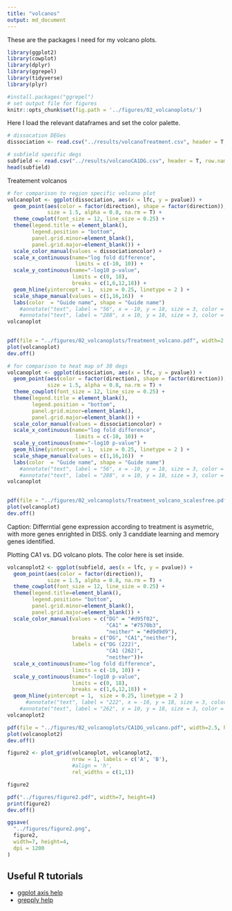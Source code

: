 ```yaml
---
title: "volcanos"
output: md_document
---
```


These are the packages I need for my volcano plots.

```r
library(ggplot2)
library(cowplot)
library(dplyr)
library(ggrepel)
library(tidyverse)
library(plyr)

#install.packages("ggrepel")
# set output file for figures 
knitr::opts_chunk$set(fig.path = '../figures/02_volcanoplots/')
```

Here I load the relevant dataframes and set the color palette.

```r
# dissocation DEGes
dissociation <- read.csv("../results/volcanoTreatment.csv", header = T, row.names = 1)

# subfield specific degs
subfield <- read.csv("../results/volcanoCA1DG.csv", header = T, row.names = 1)
head(subfield)
```

Treatement volcanos

```r
# for comparison to region specific volcano plot
volcanoplot <- ggplot(dissociation, aes(x = lfc, y = pvalue)) + 
  geom_point(aes(color = factor(direction), shape = factor(direction)), 
             size = 1.5, alpha = 0.8, na.rm = T) + 
  theme_cowplot(font_size = 12, line_size = 0.25) +
  theme(legend.title = element_blank(),
        legend.position = "bottom",
        panel.grid.minor=element_blank(),
        panel.grid.major=element_blank()) +
  scale_color_manual(values = dissociationcolor) +
  scale_x_continuous(name="log fold difference",
                      limits = c(-10, 10)) +
  scale_y_continuous(name="-log10 p-value",
                     limits = c(0, 18),
                     breaks = c(1,6,12,18)) +
  geom_hline(yintercept = 1,  size = 0.25, linetype = 2 ) + 
  scale_shape_manual(values = c(1,16,16))  +
  labs(color  = "Guide name", shape = "Guide name")
    #annotate("text", label = "56", x = -10, y = 18, size = 3, color = "black") + 
    #annotate("text", label = "288", x = 10, y = 18, size = 3, color = "black")
volcanoplot  

  
pdf(file = "../figures/02_volcanoplots/Treatment_volcano.pdf", width=2.5, height=2.25)
plot(volcanoplot)
dev.off()

# for comparison to heat map of 30 degs
volcanoplot <- ggplot(dissociation, aes(x = lfc, y = pvalue)) + 
  geom_point(aes(color = factor(direction), shape = factor(direction)), 
             size = 1.5, alpha = 0.8, na.rm = T) + 
  theme_cowplot(font_size = 12, line_size = 0.25) +
  theme(legend.title = element_blank(),
        legend.position = "bottom",
        panel.grid.minor=element_blank(),
        panel.grid.major=element_blank()) +
  scale_color_manual(values = dissociationcolor) +
  scale_x_continuous(name="log fold difference",
                      limits = c(-10, 10)) +
  scale_y_continuous(name="-log10 p-value") +
  geom_hline(yintercept = 1,  size = 0.25, linetype = 2 ) + 
  scale_shape_manual(values = c(1,16,16))  +
  labs(color  = "Guide name", shape = "Guide name")
    #annotate("text", label = "56", x = -10, y = 18, size = 3, color = "black") + 
    #annotate("text", label = "288", x = 10, y = 18, size = 3, color = "black")
volcanoplot  

  
pdf(file = "../figures/02_volcanoplots/Treatment_volcano_scalesfree.pdf", width=3.25, height=3.25)
plot(volcanoplot)
dev.off()
```

Caption: Differntial gene expression according to treatment is asymetric, with more genes enrighted in DISS. only 3 canddiate learning and memory genes identified.


Plotting CA1 vs. DG volcano plots. The color here is set inside. 

```r
volcanoplot2 <- ggplot(subfield, aes(x = lfc, y = pvalue)) + 
  geom_point(aes(color = factor(direction)), 
             size = 1.5, alpha = 0.8, na.rm = T) + 
  theme_cowplot(font_size = 12, line_size = 0.25) +
  theme(legend.title=element_blank(),
        legend.position= "bottom",
        panel.grid.minor=element_blank(),
        panel.grid.major=element_blank()) + 
  scale_color_manual(values = c("DG" = "#d95f02",
                                "CA1" = "#7570b3",
                                "neither" = "#d9d9d9"),
                     breaks = c("DG", "CA1","neither"),
                     labels = c("DG (222)", 
                                "CA1 (262)", 
                                "neither"))+
  scale_x_continuous(name="log fold difference",
                     limits = c(-10, 10)) +
  scale_y_continuous(name="-log10 p-value",
                     limits = c(0, 18),
                     breaks = c(1,6,12,18)) +
  geom_hline(yintercept = 1,  size = 0.25, linetype = 2 )  
      #annotate("text", label = "222", x = -10, y = 18, size = 3, color = "black") + 
    #annotate("text", label = "262", x = 10, y = 18, size = 3, color = "black") 
volcanoplot2 

pdf(file = "../figures/02_volcanoplots/CA1DG_volcano.pdf", width=2.5, height=2.25)
plot(volcanoplot2)
dev.off()

```

```r

figure2 <- plot_grid(volcanoplot, volcanoplot2,  
                     nrow = 1, labels = c('A', 'B'), 
                     #align = 'h',
                     rel_widths = c(1,1))

figure2

pdf("../figures/figure2.pdf", width=7, height=4)
print(figure2)
dev.off()

ggsave(
  "../figures/figure2.png",
  figure2,
  width=7, height=4,
  dpi = 1200
)
```


## Useful R tutorials
- [ggplot axis help](http://ggplot2.tidyverse.org/reference/scale_continuous.html)
- [grepply help](http://www.gettinggeneticsdone.com/2016/01/repel-overlapping-text-labels-in-ggplot2.html)